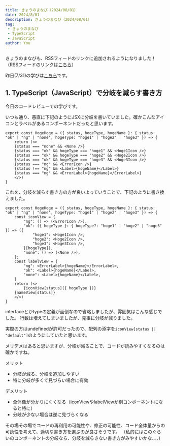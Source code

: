 ```yaml
---
title: きょうのまなび（2024/08/01）
date: 2024/8/01
description: きょうのまなび（2024/08/01）
tag:
 - きょうのまなび
 - TypeScript
 - JavaScript
author: You
---
```


きょうのまなびも、RSSフィードのリンクに追加されるようになりました！
（RSSフィードのリンクは[こちら](/feed.xml)）

昨日(7/31)の学びは[こちら](/posts/todays-lesson/20240731)です。

## 1. TypeScript（JavaScript）で分岐を減らす書き方

今日のコードレビューでの学びです。

いつも通り、愚直に下記のようにJSXに分岐を書いていました。確かこんなアイコンとラベルがあるコンポーネントだったと思います。

```tsx
export const HogeHoge = ({ status, hogeType, hogeName }: { status: "ok" | "ng" | "none", hogeType: "hoge1" | "hoge2" | "hoge3" }) => {
	return (<>
    {status === "none" && <None />}
    {status === "ok" && hogeType === "hoge1" && <Hoge1Icon />}
    {status === "ok" && hogeType === "hoge2" && <Hoge2Icon />}
    {status === "ok" && hogeType === "hoge3" && <Hoge3Icon />}
    {status === "ng" && <ErrorIcon />}
    {status !== "ng" && <Label>{hogeName}</Label>}
    {status === "ng" && <ErrorLabel>{hogeName}</ErrorLabel>}
	</>)
}
```

これを、分岐を減らす書き方の方が良いよっていうことで、下記のように書き換えました。

```tsx
export const HogeHoge = ({ status, hogeType, hogeName }: { status: "ok" | "ng" | "none", hogeType: "hoge1" | "hoge2" | "hoge3" }) => {
	const iconView = {
		"ng": () => (<ErrorIcon />),
		"ok": ({ hogeType }: { hogeType?: "hoge1" | "hoge2" | "hoge3" }) => ({
			"hoge1": <Hoge1Icon />,
			"hoge2": <Hoge2Icon />,
			"hoge3": <Hoge3Icon />,
		}[hogeType]),
		"none": () => (<None />),
	};
	const labelView = {
		"ng": <ErrorLabel>{hogeName}</ErrorLabel>,
		"ok": <Label>{hogeName}</Label>,
		"none": <Label>{hogeName}</Label>,
	}
	return (<>
		{iconView[status]({ hogeType })}
    {nameView[status]}
	</>)
}
```

interfaceとかtypeの定義が面倒なので省略しましたが、雰囲気はこんな感じでした。
行数は増えてしまいましたが、見事に分岐が減りました。

実際の方はundefinedが許可だったので、配列の添字を`iconView[status || "default"]`のようにしていたと思います。

メリデメはあると思いますが、分岐が減ることで、コードが読みやすくなるのは確かですね。

メリット
- 分岐が減る、分岐を追加しやすい
- 特に分岐が多くて見づらい場合に有効

デメリット
- 全体像が分かりにくくなる（iconViewやlabelViewが別コンポーネントになると特に）
- 分岐が少ない場合は逆に見づらくなる

その場その場でコードの再利用の可能性や、修正の可能性、コード全体量からの可読性を考えて、適切な書き方を選ぶのが良さそうです。
（私的にはこのぐらいのコンポーネントの分岐なら、分岐を減らさない書き方がみやすいかな、、、）
